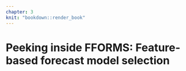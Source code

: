 ```yaml
---
chapter: 3
knit: "bookdown::render_book"
---
```


# Peeking inside FFORMS: Feature-based forecast model selection {#ch:paper3}

\includepdf[pages={1-45}, scale=1]{WorkingPaper2.pdf}